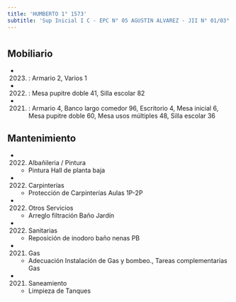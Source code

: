 ```yaml
---
title: 'HUMBERTO 1° 1573'
subtitle: 'Sup Inicial I C - EPC N° 05 AGUSTIN ALVAREZ - JII N° 01/03° - ESEA EN DANZA RAMICONE CURSO VOCACIONAL DE FOLKLORE N° 13'
---
```


#


## Mobiliario

*  (2023) : Armario 2, Varios 1 

*  (2022) : Mesa pupitre doble 41, Silla escolar 82 

*  (2021) : Armario 4, Banco largo comedor 96, Escritorio 4, Mesa inicial 6, Mesa pupitre doble 60, Mesa usos múltiples 48, Silla escolar 36 





## Mantenimiento

*  (2022) Albañileria / Pintura 
    + Pintura Hall de planta baja

*  (2022) Carpinterías 
    + Protección de Carpinterías Aulas 1P-2P

*  (2022) Otros Servicios 
    + Arreglo filtración Baño Jardín

*  (2022) Sanitarias 
    + Reposición de inodoro baño nenas PB

*  (2021) Gas 
    + Adecuación Instalación de Gas y bombeo., Tareas complementarias Gas

*  (2021) Saneamiento 
    + Limpieza de Tanques



